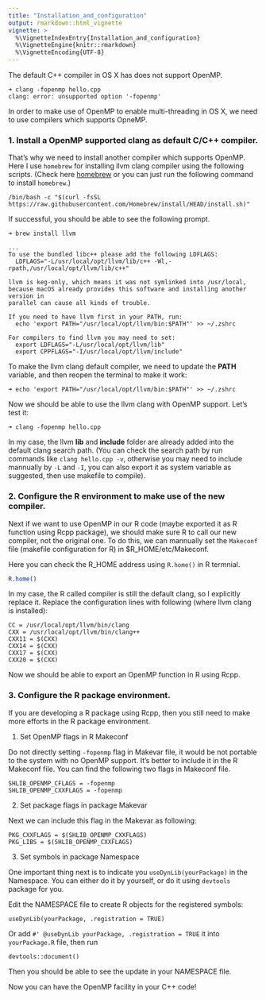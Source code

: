 ```yaml
---
title: "Installation_and_configuration"
output: rmarkdown::html_vignette
vignette: >
  %\VignetteIndexEntry{Installation_and_configuration}
  %\VignetteEngine{knitr::rmarkdown}
  %\VignetteEncoding{UTF-8}
---
```


The default C++ compiler in OS X has does not support OpenMP.

```
➜ clang -fopenmp hello.cpp
clang: error: unsupported option '-fopenmp'
```

In order to make use of OpenMP to enable multi-threading in OS X, we need to
use compilers which supports OpneMP.

### 1. Install a OpenMP supported clang as default C/C++ compiler.

That's why we need to install another compiler which supports OpenMP.
Here I use `homebrew` for installing llvm clang compiler using the following scripts.
(Check here [homebrew](https://brew.sh) or you can just run the following command to install `homebrew`.)

```
/bin/bash -c "$(curl -fsSL https://raw.githubusercontent.com/Homebrew/install/HEAD/install.sh)"
```

If successful, you should be able to see the following prompt.

```
➜ brew install llvm

...
To use the bundled libc++ please add the following LDFLAGS:
  LDFLAGS="-L/usr/local/opt/llvm/lib/c++ -Wl,-rpath,/usr/local/opt/llvm/lib/c++"

llvm is keg-only, which means it was not symlinked into /usr/local,
because macOS already provides this software and installing another version in
parallel can cause all kinds of trouble.

If you need to have llvm first in your PATH, run:
  echo 'export PATH="/usr/local/opt/llvm/bin:$PATH"' >> ~/.zshrc

For compilers to find llvm you may need to set:
  export LDFLAGS="-L/usr/local/opt/llvm/lib"
  export CPPFLAGS="-I/usr/local/opt/llvm/include"
```

To make the llvm clang default compiler, we need to update the **PATH** variable,
and then reopen the terminal to make it work:

```
➜ echo 'export PATH="/usr/local/opt/llvm/bin:$PATH"' >> ~/.zshrc
```

Now we should be able to use the llvm clang with OpenMP support.
Let's test it:


```
➜ clang -fopenmp hello.cpp
```

In my case, the llvm **lib** and **include** folder are already added
into the default clang search path. (You can check the search path by run commands like
`clang hello.cpp -v`, otherwise you may need to include mannually by `-L` and `-I`,
you can also export it as system variable as suggested, then use makefile to compile).

### 2. Configure the R environment to make use of the new compiler.

Next if we want to use OpenMP in our R code (maybe exported it as R function using
Rcpp package), we should make sure R to call our new compiler, not the original one.
To do this, we can mannually set the `Makeconf` file (makefile configuration for R) in
$R_HOME/etc/Makeconf.

Here you can check the R_HOME address using `R.home()` in R termnial.

```r
R.home()
```

In my case, the R called compiler is still the default clang, so I explicitly replace it.
Replace the configuration lines with following (where llvm clang is installed):

```
CC = /usr/local/opt/llvm/bin/clang
CXX = /usr/local/opt/llvm/bin/clang++
CXX11 = $(CXX)
CXX14 = $(CXX)
CXX17 = $(CXX)
CXX20 = $(CXX)
```

Now we should be able to export an OpenMP function in R using Rcpp.

### 3. Configure the R package environment.

If you are developing a R package using Rcpp, then you still need to make more efforts in
the R package environment.

1. Set OpenMP flags in R Makeconf

Do not directly setting `-fopenmp` flag in Makevar file, it would be not portable to the system
with no OpenMP support. It's better to include it in the R Makeconf file. You can find the
following two flags in Makeconf file.

```
SHLIB_OPENMP_CFLAGS = -fopenmp
SHLIB_OPENMP_CXXFLAGS = -fopenmp
```

2. Set package flags in package Makevar

Next we can include this flag in the Makevar as following:

```
PKG_CXXFLAGS = $(SHLIB_OPENMP_CXXFLAGS)
PKG_LIBS = $(SHLIB_OPENMP_CXXFLAGS)
```

3. Set symbols in package Namespace

One important thing next is to indicate you `useDynLib(yourPackage)` in the
Namespace. You can either do it by yourself, or do it using `devtools` package for you.

Edit the NAMESPACE file to create R objects for the registered symbols:

```
useDynLib(yourPackage, .registration = TRUE)
```

Or add `#' @useDynLib yourPackage, .registration = TRUE` it into `yourPackage.R` file, then run


```
devtools::document()
```

Then you should be able to see the update in your NAMESPACE file.

Now you can have the OpenMP facility in your C++ code!
